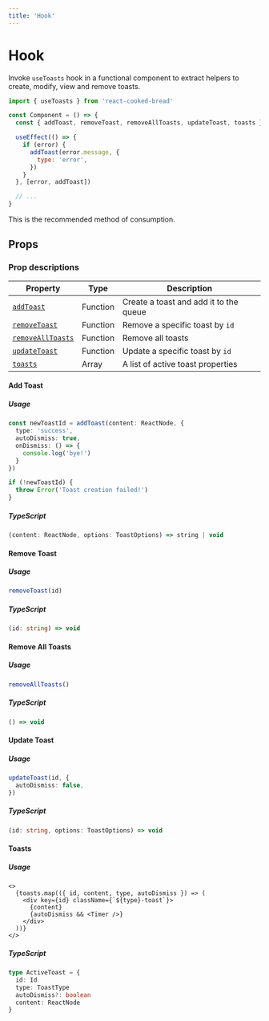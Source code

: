 ```yaml
---
title: 'Hook'
---
```


# Hook

Invoke `useToasts` hook in a functional component to extract helpers to create, modify, view and remove toasts.

```js
import { useToasts } from 'react-cooked-bread'

const Component = () => {
  const { addToast, removeToast, removeAllToasts, updateToast, toasts } = useToasts()

  useEffect(() => {
    if (error) {
      addToast(error.message, {
        type: 'error',
      })
    }
  }, [error, addToast])

  // ...
}
```

This is the recommended method of consumption.

## Props

### Prop descriptions

| Property                                | Type     | Description                            |
| --------------------------------------- | -------- | -------------------------------------- |
| [`addToast`](#add-toast)                | Function | Create a toast and add it to the queue |
| [`removeToast`](#remove-toast)          | Function | Remove a specific toast by `id`        |
| [`removeAllToasts`](#remove-all-toasts) | Function | Remove all toasts                      |
| [`updateToast`](#update-toast)          | Function | Update a specific toast by `id`        |
| [`toasts`](#update-toast)               | Array    | A list of active toast properties      |

#### Add Toast

##### Usage

```ts
const newToastId = addToast(content: ReactNode, {
  type: 'success',
  autoDismiss: true,
  onDismiss: () => {
    console.log('bye!')
  }
})

if (!newToastId) {
  throw Error('Toast creation failed!')
}
```

##### TypeScript

```ts
(content: ReactNode, options: ToastOptions) => string | void
```

#### Remove Toast

##### Usage

```ts
removeToast(id)
```

##### TypeScript

```ts
(id: string) => void
```

#### Remove All Toasts

##### Usage

```ts
removeAllToasts()
```

##### TypeScript

```ts
() => void
```

#### Update Toast

##### Usage

```ts
updateToast(id, {
  autoDismiss: false,
})
```

##### TypeScript

```ts
(id: string, options: ToastOptions) => void
```

#### Toasts

##### Usage

```tsx
<>
  {toasts.map(({ id, content, type, autoDismiss }) => (
    <div key={id} className={`${type}-toast`}>
      {content}
      {autoDismiss && <Timer />}
    </div>
  ))}
</>
```

##### TypeScript

```ts
type ActiveToast = {
  id: Id
  type: ToastType
  autoDismiss?: boolean
  content: ReactNode
}
```
